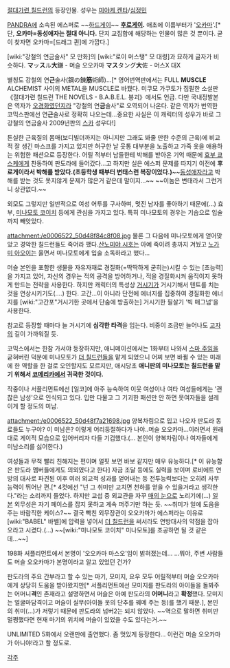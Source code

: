 [[절대가련 칠드런]]의 등장인물. 성우는 [[미야케 켄타]]/[[심정민]]

[[PANDRA]]에 소속된 에스퍼로 ~~[[하드게이]]~~ '''[[후로게이]].''' 애초에 이름부터가 '[[오카마]]'.[* 단, '''오카마=동성애자는 절대 아니다.''' 단지 교집합에 해당하는 인물이 많은 것 뿐이다. 굳이 찾자면 오카마=[드래그 퀸]에 가깝다.]

[wiki:"강철의 연금술사" 모 만화]의 [wiki:"로이 머스탱" 모 대령]과 묘하게 글자가 비슷하다. 
'''マ'''ッ'''ス'''ル'''大'''鎌 - 머슬 오오카마
'''マス'''タング'''大'''佐 - 머스X 대X

별칭도 강철의 연'''근'''술사(鋼の錬'''筋'''術師)...[* 영어번역판에서는 FULL '''MUSCLE''' ALCHEMIST 사이의 METAL을 MUSCLE로 바꿨다. 미쿠모 가쿠토가 집필한 소설판 《절대가련 칠드런 THE NOVELS - B.A.B.E.L. 붕괴》에서도 언급. 다만 국내정발본은 역자가 [[오경화]]였던지라 "강철의 연'''금'''술사"로 오역되어 나온다. 같은 역자가 번역한 코믹스판에선 연'''근'''술사로 정확히 나오는데...중요한 사실은 이 캐릭터의 성우가 바로 그 강철의 연금술사 2009년판의 [[스카]] 성우다!]

튼실한 근육질의 몸매(보디빌더까지는 아니지만 그래도 봐줄 만한 수준의 근육)에 비교적 잘 생긴 마스크를 가지고 있지만 허구한 날 웃통 대부분을 노출하고 가죽 옷을 애용하는 위험한 패션으로 등장한다. 어릴 적부터 남들한테 박해를 받아온 기억 때문에 [[효부 쿄스케]]에게 찬동하여 판도라에 들어갔다...고 하지만 실은 에스퍼 문제를 따지기 이전에 '''후로게이라서 박해를 받았다.(초등학생 때부터 변태스런 복장이었다.)'''~~[[동성애자]]라고 박해를 받는 것도 못지않게 문제가 많은거 같은데 말이지...~~ ~~이놈은 변태라서 그런거니 상관없다.~~

외모도 그렇지만 일반적으로 여성 어투를 구사하며, 멋진 남자를 좋아하기 때문에(...) 효부, [[미나모토 코이치]] 등에게 관심을 가지고 있다. 특히 미나모토의 경우는 기습으로 입술까지 빼앗았다.

attachment:/e0006522_50d48f84c8f08.jpg
물론 그 다음에 미나모토에게 얻어맞았고 경악한 칠드런들도 죽어라 팼다.[[산노미야 시호]]는 아예 죽이려 총까지 겨눴고 [[노가미 아오이]]는 울면서 미나모토에게 입술 소독하라고 했다...

머슬 본인을 포함한 생물을 자유자재로 경질화(=딱딱하게 굳히는)시킬 수 있는 [초능력]을 가지고 있어, 자신의 경우는 적의 공격을 방어하거나, 적을 경질화시켜 움직이지 못하게 만드는 전략을 사용한다. 하지만 캐릭터의 특성상 [[거시기]]가 거시기해서 텐트를 치는 것을 연상시키기도(....) 한다. 고간...이 아니라 단전에 에너지를 집중하여 경질화한 에너지를 [wiki:"고간포"거시기한 곳에서 단숨에 방출하는] 거시기한 필살기 '빅 매그넘'을 사용한다.

참고로 등장할 때마다 늘 거시기에 '''심각한 타격'''을 입는다. 비중이 조금만 늘어나도 [[고자]]의 길이 가까워질 듯.

코믹스에서는 한참 가서야 등장하지만, 애니메이션에서는 1화부터 나와서 [[스마 주임]]을 굳혀버린 덕분에 미나모토가 [[더 칠드런]]들을 맡게 되었으니 어찌 보면 바뀔 수 있는 미래에 한 역할을 한 걸로 오인할지도 모르지만, 애시당초 '''애니판의 미나모토는 칠드런을 맡기 위해서 [[코메리카]]에서 귀국한 것이다.'''

작중이나 서플리먼트에선 [일코]에 아주 능숙하여 이웃 여성이나 여타 여성들에게는 '괜찮은 남성'으로 인식되고 있다. 입만 다물고 그 기괴한 패션만 안 하면 뭇여자들을 설레이게 할 정도의 미남.

attachment:/e0006522_50d48f7a21698.jpg  
양복차림으로 입고 나오자 판도라 동료들도 누구야? 이 미남은? 이렇게 어리둥절하다가 나야..머슬 오오카마...이러면서 원래대로 게이적 모습으로 입어버리자 다들 기겁했다.(… 본인이 양복차림이나 여자들에게 미남소리를 싫어한다.) 

여성들과 무척 빨리 친해지는 편이며 얼핏 보면 바보 같지만 매우 유능하다.[* 이 유능함은 판도라 멤버들에게도 의외였다고 한다] 자금 조달 등에도 실력을 보이며 로비에트 연방의 대사로 파견된 이후 여러 외교적 성과를 얻어내는 등 전투능력보다는 오히려 사무능력이 뛰어난 편.[* 4컷에선 "넌 그 취미만 고치면 천하를 얻을 수 있을거라고 생각한다."라는 소리까지 들었다. 하지만 교섭 중 외교관을 자꾸 [[매의 눈]]으로 노리기에(...) [[일본]] 외무성은 자기 페이스를 잡지 못하고 계속 퍼주기만 하는 듯. ~~취미가 일에 도움을 주는 바람직한 케이스?~~ 결국 빡친 외무장관이 오오카마가 에스퍼라는 이유로 [wiki:"BABEL" 바벨]에 압력을 넣어서 [[더 칠드런]]을 써서라도 연방대사의 약점을 잡아오라고 시켰다.(...) ~~[wiki:"미나모토 코이치" 미나모토]를 조공하면 될 것 같은데...~~]

198화 셔플리먼트에서 본명이 '오오카마 마스오'임이 밝혀졌는데...
...뭐야, 주변 사람들도 머슬 오오카마가 본명이라고 알고 있었던 건가?

판도라의 주요 간부라고 할 수 있는 마기, 모미지, 요우 모두 어릴적부터 머슬 오오카마에게 상당히 도움을 받아왔지만[* 서플리먼트에선 모미지를 판도라의 아이들을 돌봐주는 어머니'''격'''인 존재라고 설명하면서 머슬은 아예 판도라의 '''어머니'''라고 '''확정'''했다. 모미지는 얼굴마담격이고 머슬이 실무(아이들 옷의 단추를 꿰메 주는 등)를 했기 때문.], 본인의 취미(...)가 저렇기 때문에 판도라의 넘버2는 되지 않았다. ~~역으로 말하면 취미만 멀쩡했다면 현재 마기의 위치에 머슬이 있었을 수도 있다는거.~~

UNLIMITED 5화에서 오랜만에 출연했다. 좀 멋있게 등장한다... 이런건 머슬 오오카마가 아니야!라고 할 정도로. 

[[각주]]
